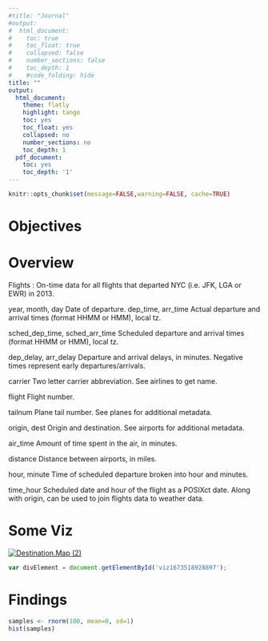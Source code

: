```yaml
---
#title: "Journal"
#output:
#  html_document:
#    toc: true
#    toc_float: true
#    collapsed: false
#    number_sections: false
#    toc_depth: 1
#    #code_folding: hide
title: ""
output:
  html_document:
    theme: flatly
    highlight: tango
    toc: yes
    toc_float: yes
    collapsed: no
    number_sections: no
    toc_depth: 1
  pdf_document:
    toc: yes
    toc_depth: '1'
---
```



```r
knitr::opts_chunk$set(message=FALSE,warning=FALSE, cache=TRUE)
```


# Objectives


# Overview

Flights :  On-time data for all flights that departed NYC (i.e. JFK, LGA or EWR) in 2013.

year, month, day Date of departure.
dep_time, arr_time Actual departure and arrival times (format HHMM or HMM), local tz.

sched_dep_time, sched_arr_time Scheduled departure and arrival times (format HHMM or HMM),
local tz.

dep_delay, arr_delay Departure and arrival delays, in minutes. Negative times represent early
departures/arrivals.

carrier Two letter carrier abbreviation. See airlines to get name.

flight Flight number.

tailnum Plane tail number. See planes for additional metadata.

origin, dest Origin and destination. See airports for additional metadata.



air_time Amount of time spent in the air, in minutes.

distance Distance between airports, in miles.

hour, minute Time of scheduled departure broken into hour and minutes.

time_hour Scheduled date and hour of the flight as a POSIXct date. Along with origin, can be
used to join flights data to weather data.

# Some Viz

<div class='tableauPlaceholder' id='viz1673518928897' style='position: relative'><noscript><a href='#'><img alt='Destination.Map (2) ' src='https:&#47;&#47;public.tableau.com&#47;static&#47;images&#47;De&#47;Destination_Map&#47;Destination_Map2&#47;1_rss.png' style='border: none' /></a></noscript><object class='tableauViz'  style='display:none;'><param name='host_url' value='https%3A%2F%2Fpublic.tableau.com%2F' /> <param name='embed_code_version' value='3' /> <param name='site_root' value='' /><param name='name' value='Destination_Map&#47;Destination_Map2' /><param name='tabs' value='no' /><param name='toolbar' value='yes' /><param name='static_image' value='https:&#47;&#47;public.tableau.com&#47;static&#47;images&#47;De&#47;Destination_Map&#47;Destination_Map2&#47;1.png' /> <param name='animate_transition' value='yes' /><param name='display_static_image' value='yes' /><param name='display_spinner' value='yes' /><param name='display_overlay' value='yes' /><param name='display_count' value='yes' /><param name='language' value='en-US' /></object></div>             


```js
var divElement = document.getElementById('viz1673518928897');                    var vizElement = divElement.getElementsByTagName('object')[0];                    vizElement.style.width='100%';vizElement.style.height=(divElement.offsetWidth*0.75)+'px';                    var scriptElement = document.createElement('script');                    scriptElement.src ='https://public.tableau.com/javascripts/api/viz_v1.js';                    vizElement.parentNode.insertBefore(scriptElement, vizElement);        

```       


# Findings






```r
samples <- rnorm(100, mean=0, sd=1)
hist(samples)
```

